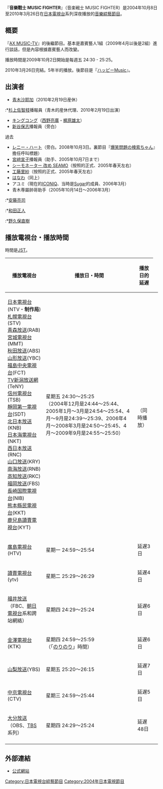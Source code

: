 {{Infobox Television
| show_name = 音樂戰士 MUSIC FIGHTER
| image = 
| format = [[音樂節目|音樂節目]]・[[綜藝節目|綜藝節目]]
| runtime = 54分鐘
| presenter = [[青木沙耶加|青木沙耶加]]<br />[[キングコング_(お笑い)|キングコング]]其他
| country = {{JPN}}
| network = [[日本電視台|日本電視台]]
| picture_format = 
| first_aired = 2004年10月8日
| 结束       =2010年3月26日
| website = 
}}
『'''音樂戰士 MUSIC FIGHTER'''』（音楽戦士 MUSIC FIGHTER）是2004年10月8日至2010年3月26日在[[日本電視台|日本電視台]]系列深夜播放的[[音樂節目|音樂]][[綜藝節目|綜藝節目]]。

== 概要 ==
『[[AX_MUSIC-TV|AX MUSIC-TV]]』的後繼節目。基本是嘉賓藝人1組（2009年4月以後是2組）進行談話，但是內容根據嘉賓藝人而改變。

播放時間是2009年10月2日開始是每週五 24:30 - 25:25。

2010年3月26日完結。5年半的播放。後節目是『[[ハッピーMusic|ハッピーMusic]]』。


== 出演者 ==
*[[青木沙耶加|青木沙耶加]]（2010年2月19日産休）
:*[[杉上佐智枝|杉上佐智枝]]播報員（青木的産休代理、2010年2月19日出演）
*[[キングコング_(お笑い)|キングコング]]（[[西野亮廣|西野亮廣]]・[[梶原雄太|梶原雄太]]）
*[[新谷保志|新谷保志]]播報員（旁白）
; 過去
*[[レニー・ハート|レニー・ハート]]（旁白。2008年10月3日。裏節目『[[爆笑問題の検索ちゃん|爆笑問題の検索ちゃん]]』擔任呼叫標題）
*[[宮崎宣子|宮﨑宣子]]播報員（助手、2005年10月7日まで）
*[[SEAMO|シーモネーター 改め SEAMO]]（按照的正式、2005年春天左右）
*[[工藤里紗|工藤里紗]]（按照的正式、2005年春天左右）
*[[はなわ|はなわ]]（同上）
*アユミ（現在的[[ICONIQ|ICONIQ]]、当時是[[Sugar_(韓国的音樂團體)|Sugar]]的成員、2006年3月）
*青木専屬帥哥助手（2005年10月14日〜2006年3月）
:*[[安藤亮司|安藤亮司]]
:*[[和田正人|和田正人]]
:*[[野久保直樹|野久保直樹]]

== 播放電視台・播放時間 ==

時間是[[日本標準時|JST]]。
{| class="wikitable" style=" font-size: smaller"
|-
!播放電視台||播放日・時間||播放日的延遅
|-
|[[日本電視台|日本電視台]](NTV・'''制作局''')<br />[[札幌電視台|札幌電視台]](STV)<br />[[青森放送|青森放送]](RAB)<br />[[宮城電視台|宮城電視台]](MMT)<br />[[秋田放送|秋田放送]](ABS)<br />[[山形放送|山形放送]](YBC)<br />[[福島中央電視台|福島中央電視台]](FCT)<br />[[TV新潟放送網|TV新潟放送網]](TeNY)<br />[[信州電視台|信州電視台]](TSB)<br />[[靜岡第一電視台|靜岡第一電視台]](SDT)<br />[[北日本放送|北日本放送]](KNB)<br />[[日本海電視台|日本海電視台]](NKT)<br />[[西日本放送|西日本放送]](RNC)<br />[[山口放送|山口放送]](KRY)<br />[[南海放送|南海放送]](RNB)<br />[[高知放送|高知放送]](RKC)<br />[[福岡放送|福岡放送]](FBS)<br />[[長崎国際電視台|長崎国際電視台]](NIB)<br />[[熊本縣民電視台|熊本縣民電視台]](KKT)<br />[[鹿兒島讀賣電視台|鹿兒島讀賣電視台]](KYT)<td>星期五 24:30〜25:25<br />（2004年12月是24:44〜25:44、2005年1月〜3月是24:54〜25:54、4月〜9月是24:39〜25:39、2006年4月〜2008年3月是24:50〜25:45、4月〜2009年9月是24:55〜25:50）||<br />（同時播放）
|-
|[[廣島電視台|廣島電視台]](HTV)||星期一 24:59〜25:54||延遅3日
|-
|[[讀賣電視台|讀賣電視台]](ytv)||星期二 25:29〜26:29||延遅4日
|-
|[[福井放送|福井放送]]（FBC、[[朝日電視台|朝日電視台]]系和跨站網絡）||星期四 24:29〜25:24||延遅6日
|-
|[[金澤電視台|金澤電視台]](KTK)||星期四 24:59〜25:59<br />（「[[のりのり|のりのり]]」時間）||延遅6日
|-
|[[山梨放送|山梨放送]](YBS)||星期五 25:20〜26:15||延遅7日
|-
|[[中京電視台|中京電視台]](CTV)||星期三 24:59〜25:44||延遅5日
|-
|[[大分放送|大分放送]]（OBS、[[TBS電視台|TBS]]系列）||星期四 24:29〜25:24||延遅48日
|-
|}

== 外部連結 ==
*[https://web.archive.org/web/20111119150938/http://www.ntv.co.jp/mfighter/ 公式網站]

{{DEFAULTSORT:Onkakusenshimiyushitsuku fuaitaa}}
[[Category:日本電視台綜藝節目|Category:日本電視台綜藝節目]]
[[Category:2004年日本電視節目|Category:2004年日本電視節目]]